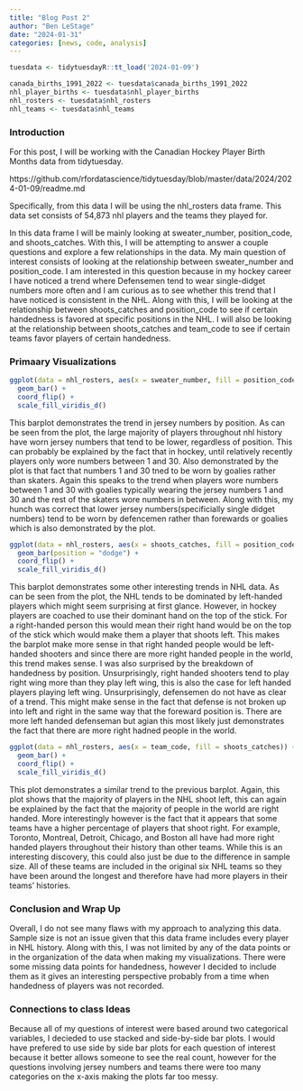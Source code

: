 ```yaml
---
title: "Blog Post 2"
author: "Ben LeStage"
date: "2024-01-31"
categories: [news, code, analysis]
---
```



```r

tuesdata <- tidytuesdayR::tt_load('2024-01-09')

canada_births_1991_2022 <- tuesdata$canada_births_1991_2022
nhl_player_births <- tuesdata$nhl_player_births
nhl_rosters <- tuesdata$nhl_rosters
nhl_teams <- tuesdata$nhl_teams

```

### Introduction

For this post, I will be working with the Canadian Hockey Player Birth Months data from tidytuesday. 

https://github.com/rfordatascience/tidytuesday/blob/master/data/2024/2024-01-09/readme.md

Specifically, from this data I will be using the nhl_rosters data frame. This data set consists of 54,873 nhl players and the teams they played for. 

In this data frame I will be mainly looking at sweater_number, position_code, and shoots_catches. With this, I will be attempting to answer a couple questions and explore a few relationships in the data. My main question of interest consists of looking at the relationship between sweater_number and position_code. I am interested in this question because in my hockey career I have noticed a trend where Defensemen tend to wear single-didget numbers more often and I am curious as to see whether this trend that I have noticed is consistent in the NHL. Along with this, I will be looking at the relationship between shoots_catches and position_code to see if certain handedness is favored at specific positions in the NHL. I will also be looking at the relationship between shoots_catches and team_code to see if certain teams favor players of certain handedness.

### Primaary Visualizations

```r

ggplot(data = nhl_rosters, aes(x = sweater_number, fill = position_code)) +
  geom_bar() +
  coord_flip() +
  scale_fill_viridis_d()

```

This barplot demonstrates the trend in jersey numbers by position. As can be seen from the plot, the large majority of players throughout nhl history have worn jersey numbers that tend to be lower, regardless of position. This can probably be explained by the fact that in hockey, until relatively recently players only wore numbers between 1 and 30. Also demonstrated by the plot is that fact that numbers 1 and 30 tned to be worn by goalies rather than skaters. Again this speaks to the trend when players wore numbers between 1 and 30 with goalies typically wearing the jersey numbers 1 and 30 and the rest of the skaters wore numbers in between. Along with this, my hunch was correct that lower jersey numbers(specificially single didget numbers) tend to be worn by defencemen rather than forewards or goalies which is also demonstrated by the plot.


```r

ggplot(data = nhl_rosters, aes(x = shoots_catches, fill = position_code)) +
  geom_bar(position = "dodge") +
  coord_flip() +
  scale_fill_viridis_d()

```

This barplot demonstrates some other interesting trends in NHL data. As can be seen from the plot, the NHL tends to be dominated by left-handed players which might seem surprising at first glance. However, in hockey players are coached to use their dominant hand on the top of the stick. For a right-handed person this would mean their right hand would be on the top of the stick which would make them a player that shoots left. This makes the barplot make more sense in that right handed people would be left-handed shooters and since there are more right handed people in the world, this trend makes sense. I was also surprised by the breakdown of handedness by position. Unsurprisingly, right handed shooters tend to play right wing more than they play left wing, this is also the case for left handed players playing left wing. Unsurprisingly, defensemen do not have as clear of a trend. This might make sense in the fact that defense is not broken up into left and right in the same way that the foreward position is. There are more left handed defenseman but agian this most likely just demonstrates the fact that there are more right hadned people in the world.


```r

ggplot(data = nhl_rosters, aes(x = team_code, fill = shoots_catches)) +
  geom_bar() +
  coord_flip() + 
  scale_fill_viridis_d()

```

This plot demonstrates a similar trend to the previous barplot. Again, this plot shows that the majority of players in the NHL shoot left, this can again be explained by the fact that the majority of people in the world are right handed. More interestingly however is the fact that it appears that some teams have a higher percentage of players that shoot right. For example, Toronto, Montreal, Detroit, Chicago, and Boston all have had more right handed players throughout their history than other teams. While this is an interesting discovery, this could also just be due to the difference in sample size. All of these teams are included in the original six NHL teams so they have been around the longest and therefore have had more players in their teams' histories.


### Conclusion and Wrap Up

Overall, I do not see many flaws with my approach to analyzing this data. Sample size is not an issue given that this data frame includes every player in NHL history. Along with this, I was not limited by any of the data points or in the organization of the data when making my visualizations. There were some missing data points for handedness, however I decided to include them as it gives an interesting perspective probably from a time when handedness of players was not recorded.


### Connections to class Ideas

Because all of my questions of interest were based around two categorical variables, I decieded to use stacked and side-by-side bar plots. I would have prefered to use side by side bar plots for each question of interest because it better allows someone to see the real count, however for the questions involving jersey numbers and teams there were too many categories on the x-axis making the plots far too messy.





















































